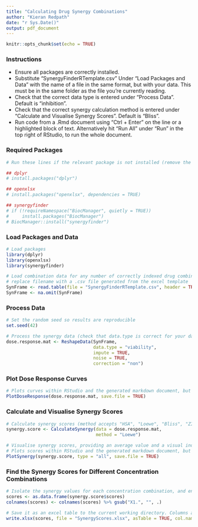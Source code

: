 ---
title: "Calculating Drug Synergy Combinations"
author: "Kieran Redpath"
date: "r Sys.Date()"
output: pdf_document
---

```{r setup, include=FALSE}
knitr::opts_chunk$set(echo = TRUE)
```

### Instructions
* Ensure all packages are correctly installed.
* Substitute "SynergyFinderRTemplate.csv" Under "Load Packages and Data" with the name of a file in the same format, but with your data. This must be in the same folder as the file you're currently reading.
* Check that the correct data type is entered under "Process Data". Default is "inhibition".
* Check that the correct synergy calculation method is entered under "Calculate and Visualise Synergy Scores". Default is "Bliss".
* Run code from a .Rmd document using "Ctrl + Enter" on the line or a highlighted block of text. Alternatively hit "Run All" under "Run" in the top right of RStudio, to run the whole document.

### Required Packages
```{r}
# Run these lines if the relevant package is not installed (remove the "#" first though)

## dplyr
# install.packages("dplyr")

## openxlsx
# install.packages("openxlsx", dependencies = TRUE)

## synergyfinder
# if (!requireNamespace("BiocManager", quietly = TRUE))
#     install.packages("BiocManager")
# BiocManager::install("synergyfinder")
```

### Load Packages and Data
```{r}
# Load packages
library(dplyr)
library(openxlsx)
library(synergyfinder)

# Load combination data for any number of correctly indexed drug combinations (see the template file for what this should look like)
# replace filename with a .csv file generated from the excel template
SynFrame <- read.table(file = "SynergyFinderRTemplate.csv", header = TRUE, sep = ";", fileEncoding = "UTF-8-BOM")
SynFrame <- na.omit(SynFrame)
```

### Process Data
```{r}
# Set the random seed so results are reproducible
set.seed(42)

# Process the synergy data (check that data.type is correct for your data, accepts "inhibition" or "viability")
dose.response.mat <- ReshapeData(SynFrame,
                                 data.type = "viability",
                                 impute = TRUE,
                                 noise = TRUE,
                                 correction = "non")
```

### Plot Dose Response Curves
```{r}
# Plots curves within RStudio and the generated markdown document, but also saves a PDF in the current working directory
PlotDoseResponse(dose.response.mat, save.file = TRUE)
```

### Calculate and Visualise Synergy Scores
```{r}
# Calculate synergy scores (method accepts "HSA", "Loewe", "Bliss", "ZIP")
synergy.score <- CalculateSynergy(data = dose.response.mat,
                                  method = "Loewe")

# Visualise synergy scores, providing an average value and a visual indication of where synergy is high and low
# Plots scores within RStudio and the generated markdown document, but also saves a PDF in the current working directory
PlotSynergy(synergy.score, type = "all", save.file = TRUE)
```

### Find the Synergy Scores for Different Concentration Combinations
```{r}
# Isolate the synergy values for each concentration combination, and ensure that the column names are correct
scores <- as.data.frame(synergy.score$scores)
colnames(scores) <- colnames(scores) %>% gsub("X1.", "", .)

# Save it as an excel table to the current working directory. Columns are drug_col, Rows are drug_row
write.xlsx(scores, file = "SynergyScores.xlsx", asTable = TRUE, col.names = TRUE, row.names = TRUE)
```

